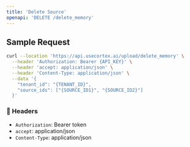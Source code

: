 ```yaml
---
title: 'Delete Source'
openapi: 'DELETE /delete_memory'
---
```



## Sample Request

```bash
curl --location 'https://api.usecortex.ai/upload/delete_memory' \
  --header 'Authorization: Bearer {API_KEY}' \
  --header 'accept: application/json' \
  --header 'Content-Type: application/json' \
  --data '{
    "tenant_id": "{TENANT_ID}",
    "source_ids": ["{SOURCE_ID1}", "{SOURCE_ID2}"]
  }'
```

### 🔐 Headers
- `Authorization`: Bearer token
- `accept`: application/json
- `Content-Type`: application/json

